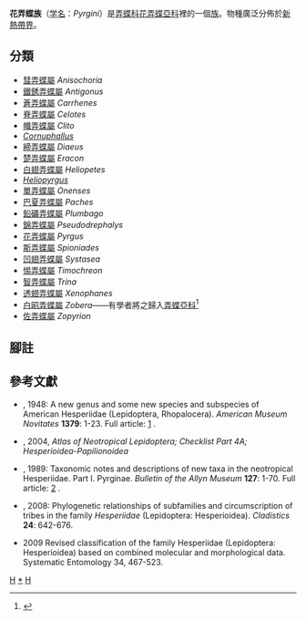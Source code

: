 {{NoteTA
|G1=Butterfly
}}
{{Automatic Taxobox
| taxon = Pyrgini
| authority = Burmeister, 1878
| image = Pyrgus oileus.jpg
| image_caption = [[滿天星花弄蝶|滿天星花弄蝶]]<br />''Pyrgus oileus''
| type_species = [[錦葵花弄蝶|錦葵花弄蝶]] <br />''Papilio alveolus''
| type_species_authority = (Linnaeus, 1758)
| subdivision_ranks = [[屬|屬]]
| subdivision = 有22個，詳見正文。
}}

'''花弄蝶族'''（[[学名|学名]]：''Pyrgini''）是[[弄蝶科|弄蝶科]][[花弄蝶亞科|花弄蝶亞科]]裡的一個[[族_(生物)|族]]。物種廣泛分佈於[[新熱帶界|新熱帶界]]。

== 分類 ==
* [[彗弄蝶屬|彗弄蝶屬]] ''Anisochoria''
* [[鐵銹弄蝶屬|鐵銹弄蝶屬]] ''Antigonus''
* [[蒼弄蝶屬|蒼弄蝶屬]] ''Carrhenes''
* [[脊弄蝶屬|脊弄蝶屬]] ''Celotes''
* [[幟弄蝶屬|幟弄蝶屬]] ''Clito''
* ''[[Cornuphallus|Cornuphallus]]''
* [[締弄蝶屬|締弄蝶屬]] ''Diaeus''
* [[楚弄蝶屬|楚弄蝶屬]] ''Eracon''
* [[白翅弄蝶屬|白翅弄蝶屬]] ''Heliopetes''
* ''[[Heliopyrgus|Heliopyrgus]]''
* [[單弄蝶屬|單弄蝶屬]] ''Onenses''
* [[巴夏弄蝶屬|巴夏弄蝶屬]] ''Paches''
* [[鉛礦弄蝶屬|鉛礦弄蝶屬]] ''Plumbago''
* [[錦弄蝶屬|錦弄蝶屬]] ''Pseudodrephalys''
* [[花弄蝶屬|花弄蝶屬]] ''Pyrgus''
* [[斯弄蝶屬|斯弄蝶屬]] ''Spioniades''
* [[凹翅弄蝶屬|凹翅弄蝶屬]] ''Systasea''
* [[惕弄蝶屬|惕弄蝶屬]] ''Timochreon''
* [[智弄蝶屬|智弄蝶屬]] ''Trina''
* [[透翅弄蝶屬|透翅弄蝶屬]] ''Xenophanes''
* [[白昭弄蝶屬|白昭弄蝶屬]] ''Zobera''——有學者將之歸入[[弄蝶亞科|弄蝶亞科]]<ref>{{Cite web |url= http://www.nhm.ac.uk/research-curation/research/projects/lepindex/search/detail.dsml?TaxonNo=189954.0&UserID=&UserName=&&listPageURL=list%2edsml%3fsort%3dSCIENTIFIC%255fNAME%255fon%255fcard%26SCIENTIFIC_NAME_on_cardqtype%3dstarts%2bwith%26SCIENTIFIC_NAME_on_card%3dZobera%26recLimit%3d30&searchPageURL=index%2edsml%3fSCIENTIFIC_NAME_on_cardqtype%3dstarts%2bwith%26sort%3dSCIENTIFIC%255fNAME%255fon%255fcard%26SCIENTIFIC_NAME_on_card%3dZobera%26recLimit%3d30 |title= ZOBERA |accessdate= 2014-07-29 |work=  |publisher= The Trustees of the Natural History Museum, London |date=  |archiveurl= https://web.archive.org/web/20140809225657/http://www.nhm.ac.uk/research-curation/research/projects/lepindex/search/detail.dsml?TaxonNo=189954.0&UserID=&UserName=&&listPageURL=list.dsml%3fsort=SCIENTIFIC%5fNAME%5fon%5fcard&SCIENTIFIC_NAME_on_cardqtype=starts+with&SCIENTIFIC_NAME_on_card=Zobera&recLimit=30&searchPageURL=index.dsml%3fSCIENTIFIC_NAME_on_cardqtype=starts+with&sort=SCIENTIFIC%5fNAME%5fon%5fcard&SCIENTIFIC_NAME_on_card=Zobera&recLimit=30 |archivedate= 2014-08-09 |deadurl= yes }}</ref>
* [[佐弄蝶屬|佐弄蝶屬]] ''Zopyrion''

== 腳註 ==
<references/>

== 參考文獻 ==
* {{aut|Bell, E.L. & W.P. Comstock}}, 1948: A new genus and some new species and subspecies of American Hesperiidae (Lepidoptera, Rhopalocera). ''American Museum Novitates'' '''1379''': 1-23. Full article: [http://digitallibrary.amnh.org/dspace/bitstream/handle/2246/2334//v2/dspace/ingest/pdfSource/nov/N1379.pdf?sequence=1] {{Wayback|url=http://digitallibrary.amnh.org/dspace/bitstream/handle/2246/2334//v2/dspace/ingest/pdfSource/nov/N1379.pdf?sequence=1 |date=20140729161550 }}.
* {{aut|Lamas, Gerardo}}, 2004, ''Atlas of Neotropical Lepidoptera; Checklist Part 4A; Hesperioidea-Papilionoidea''
* {{aut|Steinhauser, S.R.}}, 1989: Taxonomic notes and descriptions of new taxa in the neotropical Hesperiidae. Part I. Pyrginae. ''Bulletin of the Allyn Museum'' '''127''': 1-70. Full article: [http://www.flmnh.ufl.edu/mcguire/allyn_pdfs/AME127.pdf] {{Wayback|url=http://www.flmnh.ufl.edu/mcguire/allyn_pdfs/AME127.pdf |date=20120126184930 }}.
* {{aut|Warren, A.D. ; J.R. Ogawa & A.V.Z. Brower}}, 2008: Phylogenetic relationships of subfamilies and circumscription of tribes in the family ''Hesperiidae'' (Lepidoptera: Hesperioidea). ''Cladistics'' '''24''': 642-676.
* {{aut|Warren, A. D., Ogawa, J. R. & Brower, A. V. Z.}} 2009 Revised classification of the family Hesperiidae (Lepidoptera: Hesperioidea) based on combined molecular and morphological data. Systematic Entomology 34, 467-523.

{{Commons category|Pyrgini}}

{{taxonbar}}
[[Category:_1878年描述的分类群|H]]
[[Category:花弄蝶族|*]]
[[Category:花弄蝶亞科|H]]